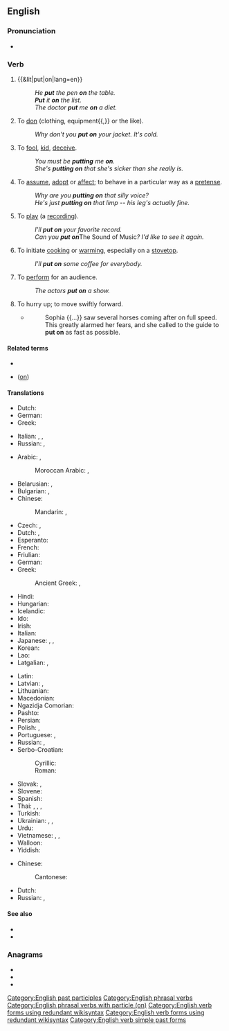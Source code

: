 {{also|puton|putón|put-on}}
==English==

===Pronunciation===
* {{audio|En-uk-to put on.ogg|Audio (UK)|lang=en}}

===Verb===
{{en-verb|puts on|putting on|put on}} {{lb|en|transitive}}

# {{&lit|put|on|lang=en}}
#: ''He '''put''' the pen '''on''' the table.''
#: '''''Put''' it '''on''' the list.''
#: ''The doctor '''put''' me '''on''' a diet.''
# To [[don]] (clothing, equipment{{,}} or the like).
#: ''Why don't you '''put on''' your jacket. It's cold.''
# To [[fool]], [[kid]], [[deceive]].
#: ''You must be '''putting''' me '''on'''.''
#: ''She's '''putting on''' that she's sicker than she really is.''
# To [[assume]], [[adopt]] or [[affect]]; to behave in a particular way as a [[pretense]].
#: ''Why are you '''putting on''' that silly voice?''
#: ''He's just '''putting on''' that limp -- his leg's actually fine.''
# To [[play]] (a [[recording]]).
#: ''I'll '''put on''' your favorite record.''
#: ''Can you '''put on''' ''The Sound of Music''? I'd like to see it again.''
# To initiate [[cook]]ing or [[warm]]ing, especially on a [[stovetop]].
#: ''I'll '''put on''' some coffee for everybody.''
# To [[perform]] for an audience.
#: ''The actors '''put on''' a show.''
# {{lb|en|obsolete}} To hurry up; to move swiftly forward.
#* {{RQ:Fielding Tom Jones}}
#*: Sophia {{...}} saw several horses coming after on full speed. This greatly alarmed her fears, and she called to the guide to '''put on''' as fast as possible.

====Related terms====
* {{l|en|put-on}}
* {{l|en|put one over}} ([[on]])

====Translations====
{{trans-top|to place upon}}
* Dutch: {{t+|nl|zetten|alt=zetten op}}
* German: {{t|de|aufsetzen}}
* Greek: {{t+|el|βάζω}}
{{trans-mid}}
* Italian: {{t+|it|posare}}, {{t+|it|mettere}}, {{t+|it|indossare}}
* Russian: {{t+|ru|ста́вить|impf}}, {{t+|ru|поста́вить|pf}}
{{trans-bottom}}

{{trans-top|to don clothing}}
* Arabic: {{t|ar|لَبِسَ}}, {{t|ar|اِرْتَدَى}}
*: Moroccan Arabic: {{t|ary|دار|tr=dær}}, {{t|ary|لْبس|tr=lbəs}}
* Belarusian: {{t|be|надзяваць|impf|tr=nadzjavácʹ|sc=Cyrl}}, {{t|be|надзець|pf|tr=nadzjécʹ|sc=Cyrl}}
* Bulgarian: {{t+|bg|обличам|impf|tr=oblíčam|sc=Cyrl}}, {{t|bg|облека|pf|tr=obleká|sc=Cyrl}}
* Chinese:
*: Mandarin: {{t+|cmn|穿上|tr=chuānshang|sc=Hani}}, {{t+|cmn|穿|tr=chuān|sc=Hani}}
* Czech: {{t|cs|oblékat|impf}}, {{t|cs|obléct|pf}}
* Dutch: {{t+|nl|aantrekken}}, {{t+|nl|aandoen}}
* Esperanto: {{t|eo|surmeti}}
* French: {{t+|fr|mettre}}
* Friulian: {{t|fur|vistî}}
* German: {{t+|de|anziehen}}
* Greek: {{t+|el|βάζω}}
*: Ancient Greek: {{t|grc|ἕννυμι}}, {{t|grc|ἐνδύω}}
* Hindi: {{t+|hi|पहनना|tr=pahannā|sc=Deva}}
* Hungarian: {{t+|hu|felvesz}}
* Icelandic: {{t|is|fara í}}
* Ido: {{t+|io|metar}}
* Irish: {{t|ga|cuir ar}}
* Italian: {{t+|it|vestire}}
* Japanese: {{t+|ja|着る|tr=[[きる]], kiru}}, {{t|ja|履く|tr=[[はく]], haku}}, {{t|ja|被る|tr=[[かぶる]], kaburu}}
* Korean: {{t+|ko|입다|sc=Kore}}
* Lao: {{t|lo|ໃສ່|sc=Laoo}}
* Latgalian: {{t|ltg|maukt}}, {{t|ltg|viļkt}}
{{trans-mid}}
* Latin: {{t|la|induo}}
* Latvian: {{t|lv|vilkt}}, {{t|lv|aut}}
* Lithuanian: {{t|lt|auti}}
* Macedonian: {{t|mk|облекува|impf|tr=oblékuva|sc=Cyrl}}
* Ngazidja Comorian: {{t|zdj|pvamɓa|tr=upvamba|alt=upvamɓa}} {{qualifier|nkabwa : shoes}}
* Pashto: {{t+|ps|اغوستل|tr=aγustəl|sc=ps-Arab}}
* Persian: {{t+|fa|پوشیدن|tr=pušidan|sc=fa-Arab}}
* Polish: {{t+|pl|wkładać|impf}}, {{t+|pl|włożyć|pf}}
* Portuguese: {{t+|pt|vestir}}, {{t+|pt|pôr}}
* Russian: {{t+|ru|надева́ть|impf}}, {{t+|ru|наде́ть|pf}}
* Serbo-Croatian:
*: Cyrillic: {{t|sh|обући|pf|sc=Cyrl}}
*: Roman: {{t+|sh|obući|pf}}
* Slovak: {{t|sk|obliekať|impf}}, {{t|sk|obliecť|pf}}
* Slovene: {{t|sl|obléči|pf}}
* Spanish: {{t+|es|ponerse}}
* Thai: {{t+|th|ใส่|tr=sài|sc=Thai}}, {{t|th|สวมใส่|tr=sŭam sài|sc=Thai}}, {{t+|th|สวม|tr=sŭam|sc=Thai}}, {{t+|th|ครอง|tr=krong|sc=Thai}}
* Turkish: {{t+|tr|giymek}}
* Ukrainian: {{t|uk|надівати|impf|tr=nadiváty|sc=Cyrl}}, {{t|uk|надягати|impf|tr=nadjaháty|sc=Cyrl}}, {{t|uk|надіти|pf|tr=nadíty|sc=Cyrl}}
* Urdu: {{t|ur|پہننا|tr=pahannā|sc=ur-Arab}}
* Vietnamese: {{t|vi|mặc vào}}, {{qualifier|spectacles, earrings, etc.}} {{t|vi|đeo vào}}, {{qualifier|shoes}} {{t+|vi|đi vào}}
* Walloon: {{t+|wa|mete}}
* Yiddish: {{t|yi|אָנטאָן|sc=Hebr}}
{{trans-bottom}}

{{trans-top|to play recorded music}}
* Chinese:
*: Cantonese: {{t|yue|放|tr=fong3|sc=Hani}}
{{trans-mid}}
* Dutch: {{t+|nl|opzetten}}
* Russian: {{t+|ru|ста́вить|impf}}, {{t+|ru|поста́вить|pf}}
{{trans-bottom}}

====See also====
* {{l|en|don}}
* {{l|en|wear}}

===Anagrams===
* {{l|en|unpot}}
* {{l|en|upon't}}
* {{l|en|Upton}}

[[Category:English past participles]]
[[Category:English phrasal verbs]]
[[Category:English phrasal verbs with particle (on)]]
[[Category:English verb forms using redundant wikisyntax]]
[[Category:English verb forms using redundant wikisyntax]]
[[Category:English verb simple past forms]]